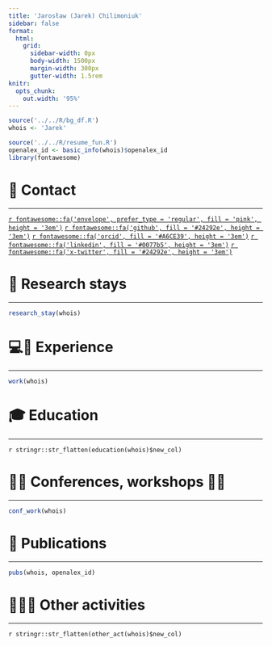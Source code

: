 ```yaml
---
title: 'Jarosław (Jarek) Chilimoniuk'
sidebar: false
format:
  html:
    grid:
      sidebar-width: 0px
      body-width: 1500px
      margin-width: 300px
      gutter-width: 1.5rem
knitr:
  opts_chunk:
    out.width: '95%'
---
```

    
```r
source('../../R/bg_df.R')
whois <- 'Jarek'

source('../../R/resume_fun.R')
openalex_id <- basic_info(whois)$openalex_id
library(fontawesome)
```



<!-- # 📝 **Bio** -->

<!-- ------------------------------------------------------------------------ -->

<!-- `r stringr::str_flatten(basic_info(whois)$bio)` -->

# 📱 **Contact**

------------------------------------------------------------------------

[`r fontawesome::fa('envelope', prefer_type = 'regular', fill = 'pink', height = '3em')`](mailto:jaroslaw.chilimoniuk@umb.edu.pl)
[`r fontawesome::fa('github', fill = '#24292e', height = '3em')`](https://github.com/jarochi)
[`r fontawesome::fa('orcid', fill = '#A6CE39', height = '3em')`](https://orcid.org/0000-0001-5467-018X)
[`r fontawesome::fa('linkedin', fill = '#0077b5', height = '3em')`](https://www.linkedin.com/in/jarosław-chilimoniuk/)
[`r fontawesome::fa('x-twitter', fill = '#24292e', height = '3em')`](https://x.com/_jarochi)


# 🚀 **Research stays**

------------------------------------------------------------------------

```r
research_stay(whois)
```

# 💻🧫 **Experience**

------------------------------------------------------------------------

```r
work(whois)
```


# 🎓 **Education**
  
------------------------------------------------------------------------

`r stringr::str_flatten(education(whois)$new_col)`


# 👏🏻 **Conferences, workshops** 🤝🏻 

------------------------------------------------------------------------

```r
conf_work(whois)
```


#  📖 **Publications**

------------------------------------------------------------------------

```r
pubs(whois, openalex_id)
```


# 🧑🏻‍🔬 **Other activities**

------------------------------------------------------------------------

`r stringr::str_flatten(other_act(whois)$new_col)`


